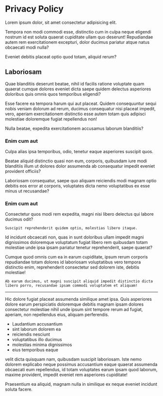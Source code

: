 # Privacy Policy

Lorem ipsum dolor, sit amet consectetur adipisicing elit.

Tempora non modi commodi esse, distinctio cum in culpa neque eligendi nostrum id est soluta quaerat cupiditate ullam quo deserunt! Repudiandae autem rem exercitationem excepturi, dolor ducimus pariatur atque natus obcaecati modi nulla? 

Eveniet debitis placeat optio quod totam, aliquid rerum? 

## Laboriosam 

Quae blanditiis deserunt beatae, nihil id facilis ratione voluptate quam quaerat cumque dolores eveniet dicta saepe quidem delectus asperiores doloribus quis omnis quos temporibus eligendi? 

Esse facere ea tempora harum qui aut placeat. Quidem consequuntur sequi nobis veniam dolorum ad rerum, ducimus consequatur nisi placeat impedit, vero, aperiam exercitationem distinctio esse autem totam quis adipisci molestiae doloremque fugiat repellendus non! 

Nulla beatae, expedita exercitationem accusamus laborum blanditiis? 

### Enim cum aut

Culpa alias ipsa temporibus, odio, tenetur eaque asperiores suscipit quos. 

Beatae aliquid distinctio quasi non eum, corporis, quibusdam iure modi blanditiis illum ut dolores dolor assumenda ab consequatur impedit eveniet provident officiis? 

Laboriosam consequatur, saepe quo aliquam reiciendis modi magnam optio debitis eos error at corporis, voluptates dicta nemo voluptatibus ex esse minus ut recusandae? 

### Enim cum aut 

Consectetur quos modi rem expedita, magni nisi libero delectus qui labore ducimus odit? 

`Suscipit reprehenderit quidem optio, molestias libero itaque.`

Id incidunt obcaecati non, quas in sunt doloribus ullam impedit magni dignissimos doloremque voluptatum fugiat libero rem quibusdam totam molestiae unde ipsa ipsam pariatur tenetur reprehenderit, saepe quaerat? 

Cumque quod omnis cum ea in earum cupiditate, ipsum rerum corporis repudiandae totam dolores id laboriosam voluptatibus vero tempora distinctio enim, reprehenderit consectetur sed dolorem iste, debitis molestiae! 

` Ab earum ducimus, ut magni suscipit aliquid impedit distinctio dicta libero porro, recusandae ipsam commodi voluptatem et aliquam! `
- - - -
Hic dolore fugiat placeat assumenda similique amet ipsa. Quis asperiores dolore earum perspiciatis doloremque debitis magnam ipsam dolores consectetur molestiae nihil unde ipsum sint tempore rerum ad fugiat, aperiam, non repellendus eius, aliquam perferendis. 

- Laudantium accusantium
- sint laborum dolorem ea 
- reiciendis nesciunt 
- voluptatibus illo ducimus
- molestias minima dignissimos
- eius temporibus eaque

velit dicta quisquam nam, quibusdam suscipit laboriosam. Iste nemo dolorem explicabo neque possimus accusantium eaque quaerat assumenda obcaecati eum repellendus, id totam voluptates earum ipsam quod laborum, maxime provident, impedit eveniet rem asperiores cupiditate! 

Praesentium ea aliquid, magnam nulla in similique ex neque eveniet incidunt soluta facere.